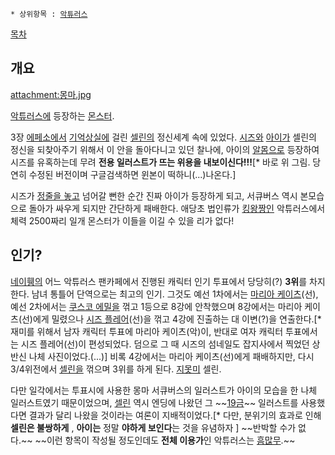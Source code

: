  * 상위항목 : [[악튜러스#s-3.10|악튜러스]]

[[목차]]
== 개요 ==
attachment:몽마.jpg

[[악튜러스]]에 등장하는 [[몬스터]].

3장 [[에페소]]에서 [[기억상실]]에 걸린 [[셀린(악튜러스)|셀린]]의 정신세계 속에 있었다. [[시즈 플레어|시즈]]와 [[아이 자라투슈트라|아이]]가 셀린의 정신을 되찾아주기 위해서 이 안을 돌아다니고 있던 찰나에, 아이의 [[알몸]]으로 등장하여 시즈를 유혹하는데 무려 '''전용 일러스트가 뜨는 위용을 내보이신다!!!'''[* 바로 위 그림. 당연히 수정된 버전이며 구글검색하면 윈본이 떡하니(...)나온다.]

시즈가 [[정줄놓|정줄을 놓고]] 넘어갈 뻔한 순간 진짜 아이가 등장하게 되고, 서큐버스 역시 본모습으로 돌아가 싸우게 되지만 간단하게 패배한다. 애당초 법인류가 [[킹왕짱]]인 악튜러스에서 체력 2500짜리 일개 몬스터가 이들을 이길 수 있을 리가 없다!

== 인기? ==
[[네이버|네이휑]]의 어느 악튜러스 팬카페에서 진행된 캐릭터 인기 투표에서 당당히(?) '''3위'''를 차지한다. 남녀 통틀어 단역으로는 최고의 인기. 그것도 예선 1차에서는 [[마리아 케이츠]](선), 예선 2차에서는 [[쿠스코 에밀]]을 꺾고 1등으로 8강에 안착했으며 8강에서는 마리아 케이츠(선)에게 밀렸으나 [[시즈 플레어]](선)을 꺾고 4강에 진출하는 대 이변(?)을 연출한다.[* 재미를 위해서 남자 캐릭터 투표에 마리아 케이츠(악)이, 반대로 여자 캐릭터 투표에서는 시즈 플레어(선)이 편성되었다. 덤으로 그 때 시즈의 섬네일도 잡지사에서 찍었던 상반신 나체 사진이었다.(...)] 비록 4강에서는 마리아 케이츠(선)에게 패배하지만, 다시 3/4위전에서 [[셀린(악튜러스)|셀린]]을 꺾으며 3위를 하게 된다. [[지못미]] 셀린.

다만 일각에서는 투표시에 사용한 몽마 서큐버스의 일러스트가 아이의 모습을 한 나체 일러스트였기 때문이었으며, [[셀린(악튜러스)|셀린]] 역시 엔딩에 나왔던 그 ~~[[19]]금~~ 일러스트를 사용했다면 결과가 달리 나왔을 것이라는 여론이 지배적이었다.[* 다만, 분위기의 효과로 인해 '''셀린은 불쌍하게''' , '''아이는''' 정말 '''야하게 보인다'''는 것을 유념하자 ] ~~반박할 수가 없다.~~ ~~이런 항목이 작성될 정도인데도 '''전체 이용가'''인 악튜러스는 [[흠많무]].~~
